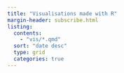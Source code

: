 ```yaml
---
title: "Visualisations made with R"
margin-header: subscribe.html
listing:
  contents:
    - "vis/*.qmd"
  sort: "date desc"
  type: grid
  categories: true
---
```

